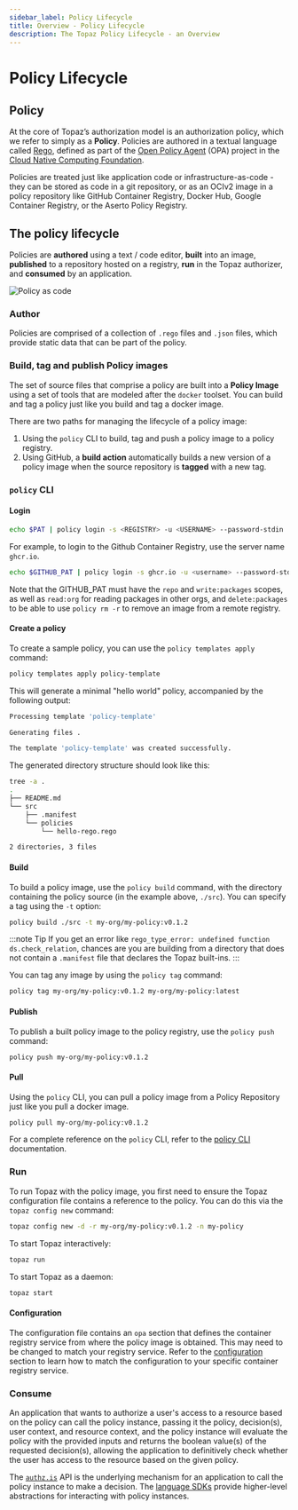 ```yaml
---
sidebar_label: Policy Lifecycle
title: Overview - Policy Lifecycle
description: The Topaz Policy Lifecycle - an Overview
---
```


# Policy Lifecycle

## Policy

At the core of Topaz’s authorization model is an authorization policy, which we refer to simply as a **Policy**. Policies are authored in a textual language called [Rego](https://www.openpolicyagent.org/docs/latest/policy-language/), defined as part of the [Open Policy Agent](https://www.openpolicyagent.org/) (OPA) project in the [Cloud Native Computing Foundation](https://www.cncf.io/).

Policies are treated just like application code or infrastructure-as-code - they can be stored as code in a git repository, or as an OCIv2 image in a policy repository like GitHub Container Registry, Docker Hub, Google Container Registry, or the Aserto Policy Registry.

## The policy lifecycle

Policies are **authored** using a text / code editor, **built** into an image, **published** to a repository hosted on a registry, **run** in the Topaz authorizer, and **consumed** by an application.

![Policy as code](/img/policy-as-code.png)

### Author

Policies are comprised of a collection of `.rego` files and `.json` files, which provide static data that can be part of the policy.

### Build, tag and publish Policy images

The set of source files that comprise a policy are built into a **Policy Image** using a set of tools that are modeled after the `docker` toolset. You can build and tag a policy just like you build and tag a docker image.

There are two paths for managing the lifecycle of a policy image:

1. Using the `policy` CLI to build, tag and push a policy image to a policy registry.
2. Using GitHub, a **build action** automatically builds a new version of a policy image when the source repository is **tagged** with a new tag.

### `policy` CLI

#### Login

```bash
echo $PAT | policy login -s <REGISTRY> -u <USERNAME> --password-stdin
```

For example, to login to the Github Container Registry, use the server name `ghcr.io`.
```bash
echo $GITHUB_PAT | policy login -s ghcr.io -u <username> --password-stdin
```

Note that the GITHUB_PAT must have the `repo` and `write:packages` scopes, as well as `read:org` for reading packages in other orgs, and `delete:packages` to be able to use `policy rm -r` to remove an image from a remote registry.

#### Create a policy

To create a sample policy, you can use the `policy templates apply` command:

```bash
policy templates apply policy-template
```

This will generate a minimal "hello world" policy, accompanied by the following output:

```bash
Processing template 'policy-template'

Generating files .

The template 'policy-template' was created successfully.
```

The generated directory structure should look like this:
```bash
tree -a .
.
├── README.md
└── src
    ├── .manifest
    └── policies
        └── hello-rego.rego

2 directories, 3 files
```

#### Build

To build a policy image, use the `policy build` command, with the directory containing the policy source (in the example above, `./src`). You can specify a tag using the `-t` option:

```bash
policy build ./src -t my-org/my-policy:v0.1.2
```

:::note Tip
If you get an error like `rego_type_error: undefined function ds.check_relation`, chances are you are building from a directory that does not contain a `.manifest` file that declares the Topaz built-ins.
:::

You can tag any image by using the `policy tag` command:

```bash
policy tag my-org/my-policy:v0.1.2 my-org/my-policy:latest
```

#### Publish

To publish a built policy image to the policy registry, use the `policy push` command:

```bash
policy push my-org/my-policy:v0.1.2
```

#### Pull

Using the `policy` CLI, you can pull a policy image from a Policy Repository just like you pull a docker image.

```bash
policy pull my-org/my-policy:v0.1.2
```

For a complete reference on the `policy` CLI, refer to the [policy CLI](/docs/command-line-interface/policy-cli/download.mdx) documentation.

### Run

To run Topaz with the policy image, you first need to ensure the Topaz configuration file contains a reference to the policy. You can do this via the `topaz config new` command:

```bash
topaz config new -d -r my-org/my-policy:v0.1.2 -n my-policy
```

To start Topaz interactively:

```bash
topaz run 
```

To start Topaz as a daemon:

```bash
topaz start 
```

#### Configuration

The configuration file contains an `opa` section that defines the container registry service from where the policy image is obtained. This may need to be changed to match your registry service. Refer to the [configuration](./configuration.mdx) section to learn how to match the configuration to your specific container registry service.

### Consume

An application that wants to authorize a user's access to a resource based on the policy can call the policy instance, passing it the policy, decision(s), user context, and resource context, and the policy instance will evaluate the policy with the provided inputs and returns the boolean value(s) of the requested decision(s), allowing the application to definitively check whether the user has access to the resource based on the given policy.

The [`authz.is`](/docs/authorizer-guide/is) API is the underlying mechanism for an application to call the policy instance to make a decision. The [language SDKs](/docs/software-development-kits/overview) provide higher-level abstractions for interacting with policy instances.
